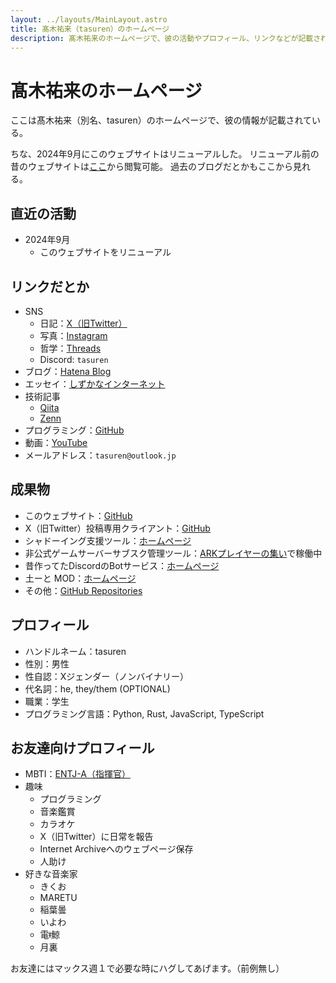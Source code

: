 ```yaml
---
layout: ../layouts/MainLayout.astro
title: 髙木祐来（tasuren）のホームページ
description: 髙木祐来のホームページで、彼の活動やプロフィール、リンクなどが記載されている。
---
```



# 髙木祐来のホームページ
ここは髙木祐来（別名、tasuren）のホームページで、彼の情報が記載されている。

ちな、2024年9月にこのウェブサイトはリニューアルした。
リニューアル前の昔のウェブサイトは[ここ](https://web.archive.org/web/20240828184015/https://tasuren.jp/)から閲覧可能。
過去のブログだとかもここから見れる。

## 直近の活動
- 2024年9月
    - このウェブサイトをリニューアル

## リンクだとか
- SNS
    - 日記：[X（旧Twitter）](https://x.com/tasuren1022/)
    - 写真：[Instagram](https://www.instagram.com/tasuren1022/)
    - 哲学：[Threads](https://www.threads.net/@tasuren1022/)
    - Discord: `tasuren`
- ブログ：[Hatena Blog](https://tasuren.hateblo.jp/)
- エッセイ：[しずかなインターネット](https://sizu.me/tasuren)
- 技術記事
    - [Qiita](https://qiita.com/tasuren)
    - [Zenn](https://zenn.dev/tasuren)
- プログラミング：[GitHub](https://github.com/tasuren)
- 動画：[YouTube](https://www.youtube.com/@tasuren/)
- メールアドレス：`tasuren@outlook.jp`

## 成果物
- このウェブサイト：[GitHub](https://github.com/tasuren/website)
- X（旧Twitter）投稿専用クライアント：[GitHub](https://github.com/tasuren/twier/)
- シャドーイング支援ツール：[ホームページ](https://shabe2x.tasuren.jp/)
- 非公式ゲームサーバーサブスク管理ツール：[ARKプレイヤーの集い](https://playark.jp/)で稼働中
- 昔作ってたDiscordのBotサービス：[ホームページ](https://rt.neody.land/)
- 土ーと MOD：[ホームページ](https://tsuchimod.kojyuro.com/)
- その他：[GitHub Repositories](https://github.com/tasuren?tab=repositories)

## プロフィール
- ハンドルネーム：tasuren
- 性別：男性
- 性自認：Xジェンダー（ノンバイナリー）
- 代名詞：he, they/them (OPTIONAL)
- 職業：学生
- プログラミング言語：Python, Rust, JavaScript, TypeScript

## お友達向けプロフィール
- MBTI：[ENTJ-A（指揮官）](https://www.16personalities.com/ja/%E7%B5%90%E6%9E%9C/entj-a/x/lnjg8vqvn)
- 趣味
    - プログラミング
    - 音楽鑑賞
    - カラオケ
    - X（旧Twitter）に日常を報告
    - Internet Archiveへのウェブページ保存
    - 人助け
- 好きな音楽家
    - きくお
    - MARETU
    - 稲葉曇
    - いよわ
    - 電ǂ鯨
    - 月裏

お友達にはマックス週１で必要な時にハグしてあげます。（前例無し）

<div class="my-10 flex justify-around">
    <AccessCounter />
</div>
